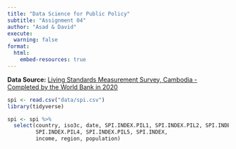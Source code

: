 ```yaml
---
title: "Data Science for Public Policy"
subtitle: "Assignment 04"
author: "Asad & David"
execute:
  warning: false
format:
  html:
    embed-resources: true
---
```


**Data Source:** [Living Standards Measurement Survey, Cambodia - Completed by the World Bank in 2020](https://microdata.worldbank.org/index.php/catalog/4045/get-microdata/)

```r
spi <- read.csv("data/spi.csv")
library(tidyverse)

spi <- spi %>%
  select(country, iso3c, date, SPI.INDEX.PIL1, SPI.INDEX.PIL2, SPI.INDEX.PIL3,
         SPI.INDEX.PIL4, SPI.INDEX.PIL5, SPI.INDEX,
         income, region, population)
  

```
